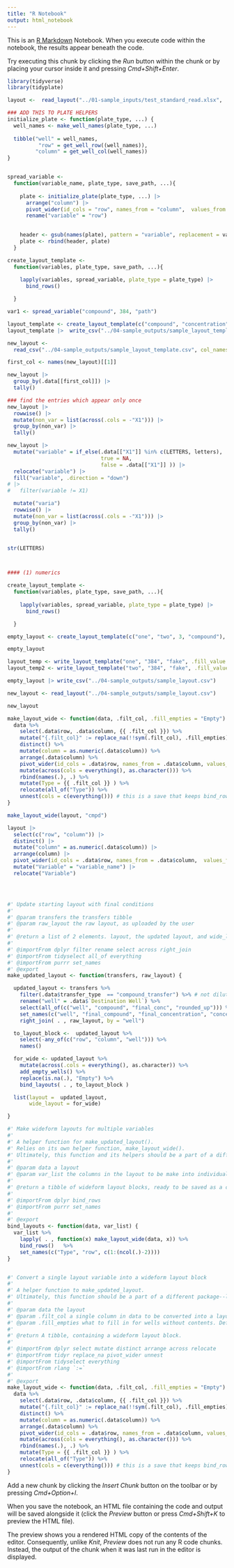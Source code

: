 ```yaml
---
title: "R Notebook"
output: html_notebook
---
```


This is an [R Markdown](http://rmarkdown.rstudio.com) Notebook. When you execute code within the notebook, the results appear beneath the code. 

Try executing this chunk by clicking the *Run* button within the chunk or by placing your cursor inside it and pressing *Cmd+Shift+Enter*. 

```r
library(tidyverse)
library(tidyplate)

layout <-  read_layout("../01-sample_inputs/test_standard_read.xlsx", .print_summary = FALSE, plate_notes = "adding my own custom plate note here") 
```

```r
### ADD THIS TO PLATE HELPERS
initialize_plate <- function(plate_type, ...) {
  well_names <- make_well_names(plate_type, ...) 
  
  tibble("well" = well_names, 
          "row" = get_well_row((well_names)),
         "column" = get_well_col(well_names))
}


spread_variable <- 
  function(variable_name, plate_type, save_path, ...){
    
    plate <- initialize_plate(plate_type, ...) |> 
      arrange("column") |> 
      pivot_wider(id_cols = "row", names_from = "column",  values_from = "column", values_fn = ~NA) |> 
      rename("variable" = "row")
    

    header <- gsub(names(plate), pattern = "variable", replacement = variable_name)
    plate <- rbind(header, plate)
  }

create_layout_template <- 
  function(variables, plate_type, save_path, ...){
    
    lapply(variables, spread_variable, plate_type = plate_type) |> 
      bind_rows()

  }

var1 <- spread_variable("compound", 384, "path")

layout_template <- create_layout_template(c("compound", "concentration", "protein"), 384, "path")
layout_template |>  write_csv("../04-sample_outputs/sample_layout_template.csv", col_names = FALSE)

```
```r
new_layout <- 
  read_csv("../04-sample_outputs/sample_layout_template.csv", col_names = FALSE)

first_col <- names(new_layout)[[1]]

new_layout |> 
  group_by(.data[[first_col]]) |> 
  tally()

### find the entries which appear only once 
new_layout |> 
  rowwise() |> 
  mutate(non_var = list(across(.cols = -"X1"))) |> 
  group_by(non_var) |> 
  tally() 

new_layout |> 
  mutate("variable" = if_else(.data[["X1"]] %in% c(LETTERS, letters),
                              true = NA,
                              false = .data[["X1"]] )) |> 
  relocate("variable") |> 
  fill("variable", .direction = "down") 
# |> 
#   filter(variable != X1)

  mutate("varia")
  rowwise() |> 
  mutate(non_var = list(across(.cols = -"X1"))) |> 
  group_by(non_var) |> 
  tally()


str(LETTERS)



#### (1) numerics
```



```r
create_layout_template <- 
  function(variables, plate_type, save_path, ...){
    
    lapply(variables, spread_variable, plate_type = plate_type) |> 
      bind_rows()

  }

empty_layout <- create_layout_template(c("one", "two", 3, "compound"), "384", "fake_save")

empty_layout

layout_temp <- write_layout_template("one", "384", "fake", .fill_value = 1)
layout_temp2 <- write_layout_template("two", "384", "fake", .fill_value = 1)

empty_layout |> write_csv("../04-sample_outputs/sample_layout.csv")

new_layout <- read_layout("../04-sample_outputs/sample_layout.csv")

new_layout

```

```r
make_layout_wide <- function(data, .filt_col, .fill_empties = "Empty") {
  data %>%
    select(.data$row, .data$column, {{ .filt_col }}) %>%
    mutate("{.filt_col}" := replace_na(!!sym(.filt_col), .fill_empties)) %>%
    distinct() %>%
    mutate(column = as.numeric(.data$column)) %>%
    arrange(.data$column) %>%
    pivot_wider(id_cols = .data$row, names_from = .data$column, values_from = {{ .filt_col }}) %>%
    mutate(across(cols = everything(), as.character())) %>%
    rbind(names(.), .) %>%
    mutate(Type = {{ .filt_col }} ) %>%
    relocate(all_of("Type")) %>%
    unnest(cols = c(everything())) # this is a save that keeps bind_rows() from failing if these are list columns, but they really shouldn't be...
}

make_layout_wide(layout, "cmpd")

layout |> 
  select(c("row", "column")) |> 
  distinct() |> 
  mutate("column" = as.numeric(.data$column)) |> 
  arrange(column) |> 
  pivot_wider(id_cols = .data$row, names_from = .data$column,  values_from = column, values_fn = ~NA)  |> 
  mutate("Variable" = "variable_name") |> 
  relocate("Variable")





```


```r
#' Update starting layout with final conditions
#'
#' @param transfers the transfers tibble
#' @param raw_layout the raw layout, as uploaded by the user
#'
#' @return a list of 2 elements. layout, the updated layout, and wide_layout, the updated layout in wideform, ready to be saved as a csv.
#'
#' @importFrom dplyr filter rename select across right_join
#' @importFrom tidyselect all_of everything
#' @importFrom purrr set_names
#' @export
make_updated_layout <- function(transfers, raw_layout) {

  updated_layout <- transfers %>%
    filter(.data$transfer_type  == "compound_transfer") %>% # not dilutions
    rename("well" = .data$`Destination Well`) %>%
    select(all_of(c("well", "compound", "final_conc", "rounded_up"))) %>%
    set_names(c("well", "final_compound", "final_concentration", "concentration_rounded_by")) %>%
    right_join( . , raw_layout, by = "well")

  to_layout_block <-  updated_layout %>%
    select(-any_of(c("row", "column", "well"))) %>%
    names()

  for_wide <- updated_layout %>%
    mutate(across(.cols = everything(), as.character)) %>%
    add_empty_wells() %>%
    replace(is.na(.), "Empty") %>%
    bind_layouts( . , to_layout_block )

  list(layout =  updated_layout,
       wide_layout = for_wide)

}

#' Make wideform layouts for multiple variables
#'
#' A helper function for make_updated_layout().
#' Relies on its own helper function, make_layout_wide().
#' Ultimately, this function and its helpers should be a part of a different package--likely the layouts package, if we ever get that thing done.
#'
#' @param data a layout
#' @param var_list the columns in the layout to be make into individual layout blocks
#'
#' @return a tibble of wideform layout blocks, ready to be saved as a csv
#'
#' @importFrom dplyr bind_rows
#' @importFrom purrr set_names
#'
#' @export
bind_layouts <- function(data, var_list) {
  var_list %>%
    lapply( . , function(x) make_layout_wide(data, x)) %>%
    bind_rows()   %>%
    set_names(c("Type", "row", c(1:(ncol(.)-2))))
}


#' Convert a single layout variable into a wideform layout block
#'
#' A helper function to make_updated_layout.
#' Ultimately, this function should be a part of a different package--likely the layouts package, if we ever get that thing done.
#'
#' @param data the layout
#' @param .filt_col a single column in data to be converted into a layout block
#' @param .fill_empties what to fill in for wells without contents. Defaults to "Empty"
#'
#' @return A tibble, containing a wideform layout block.
#'
#' @importFrom dplyr select mutate distinct arrange across relocate
#' @importFrom tidyr replace_na pivot_wider unnest
#' @importFrom tidyselect everything
#' @importFrom rlang `:=`
#'
#' @export
make_layout_wide <- function(data, .filt_col, .fill_empties = "Empty") {
  data %>%
    select(.data$row, .data$column, {{ .filt_col }}) %>%
    mutate("{.filt_col}" := replace_na(!!sym(.filt_col), .fill_empties)) %>%
    distinct() %>%
    mutate(column = as.numeric(.data$column)) %>%
    arrange(.data$column) %>%
    pivot_wider(id_cols = .data$row, names_from = .data$column, values_from = {{ .filt_col }}) %>%
    mutate(across(cols = everything(), as.character())) %>%
    rbind(names(.), .) %>%
    mutate(Type = {{ .filt_col }} ) %>%
    relocate(all_of("Type")) %>%
    unnest(cols = c(everything())) # this is a save that keeps bind_rows() from failing if these are list columns, but they really shouldn't be...
}

```



Add a new chunk by clicking the *Insert Chunk* button on the toolbar or by pressing *Cmd+Option+I*.

When you save the notebook, an HTML file containing the code and output will be saved alongside it (click the *Preview* button or press *Cmd+Shift+K* to preview the HTML file). 

The preview shows you a rendered HTML copy of the contents of the editor. Consequently, unlike *Knit*, *Preview* does not run any R code chunks. Instead, the output of the chunk when it was last run in the editor is displayed.

